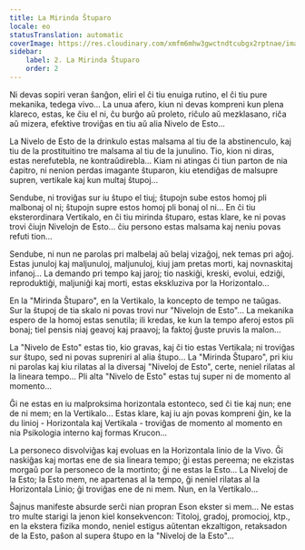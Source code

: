 ```yaml
---
title: La Mirinda Ŝtuparo
locale: eo
statusTranslation: automatic
coverImage: https://res.cloudinary.com/xmfm6mhw3gwctndtcubgx2rptnae/image/upload/v1740468922/small_cover_tratado_de_psicologia_revolucionaria_a4c0dca4e0.webp
sidebar:
    label: 2. La Mirinda Ŝtuparo
    order: 2
---
```

Ni devas sopiri veran ŝanĝon, eliri el ĉi tiu enuiga rutino, el ĉi tiu pure mekanika, tedega vivo... La unua afero, kiun ni devas kompreni kun plena klareco, estas, ke ĉiu el ni, ĉu burĝo aŭ proleto, riĉulo aŭ mezklasano, riĉa aŭ mizera, efektive troviĝas en tiu aŭ alia Nivelo de Esto...

La Nivelo de Esto de la drinkulo estas malsama al tiu de la abstinenculo, kaj tiu de la prostituitino tre malsama al tiu de la junulino. Tio, kion ni diras, estas nerefutebla, ne kontraŭdirebla... Kiam ni atingas ĉi tiun parton de nia ĉapitro, ni nenion perdas imagante ŝtuparon, kiu etendiĝas de malsupre supren, vertikale kaj kun multaj ŝtupoj...

Sendube, ni troviĝas sur iu ŝtupo el tiuj; ŝtupojn sube estos homoj pli malbonaj ol ni; ŝtupojn supre estos homoj pli bonaj ol ni... En ĉi tiu eksterordinara Vertikalo, en ĉi tiu mirinda ŝtuparo, estas klare, ke ni povas trovi ĉiujn Nivelojn de Esto... ĉiu persono estas malsama kaj neniu povas refuti tion...

Sendube, ni nun ne parolas pri malbelaj aŭ belaj vizaĝoj, nek temas pri aĝoj. Estas junuloj kaj maljunuloj, maljunuloj, kiuj jam pretas morti, kaj novnaskitaj infanoj... La demando pri tempo kaj jaroj; tio naskiĝi, kreski, evolui, edziĝi, reproduktiĝi, maljuniĝi kaj morti, estas ekskluziva por la Horizontalo...

En la "Mirinda Ŝtuparo", en la Vertikalo, la koncepto de tempo ne taŭgas. Sur la ŝtupoj de tia skalo ni povas trovi nur "Nivelojn de Esto"... La mekanika espero de la homoj estas senutila; ili kredas, ke kun la tempo aferoj estos pli bonaj; tiel pensis niaj geavoj kaj praavoj; la faktoj ĝuste pruvis la malon...

La "Nivelo de Esto" estas tio, kio gravas, kaj ĉi tio estas Vertikala; ni troviĝas sur ŝtupo, sed ni povas supreniri al alia ŝtupo... La "Mirinda Ŝtuparo", pri kiu ni parolas kaj kiu rilatas al la diversaj "Niveloj de Esto", certe, neniel rilatas al la lineara tempo... Pli alta "Nivelo de Esto" estas tuj super ni de momento al momento...

Ĝi ne estas en iu malproksima horizontala estonteco, sed ĉi tie kaj nun; ene de ni mem; en la Vertikalo... Estas klare, kaj iu ajn povas kompreni ĝin, ke la du linioj - Horizontala kaj Vertikala - troviĝas de momento al momento en nia Psikologia interno kaj formas Krucon...

La personeco disvolviĝas kaj evoluas en la Horizontala linio de la Vivo. Ĝi naskiĝas kaj mortas ene de sia lineara tempo; ĝi estas pereema; ne ekzistas morgaŭ por la personeco de la mortinto; ĝi ne estas la Esto... La Niveloj de la Esto; la Esto mem, ne apartenas al la tempo, ĝi neniel rilatas al la Horizontala Linio; ĝi troviĝas ene de ni mem. Nun, en la Vertikalo...

Ŝajnus manifeste absurde serĉi nian propran Eson ekster si mem... Ne estas tro multe starigi la jenon kiel konsekvencon: Titoloj, gradoj, promocioj, ktp., en la ekstera fizika mondo, neniel estigus aŭtentan ekzaltigon, retaksadon de la Esto, paŝon al supera ŝtupo en la "Niveloj de la Esto"...

